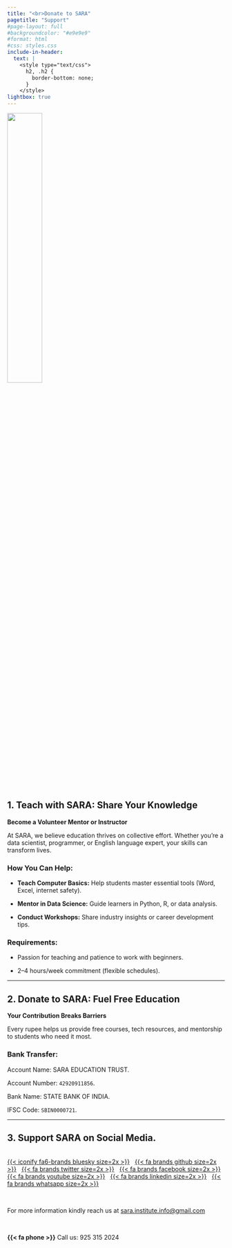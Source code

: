 ```yaml
---
title: "<br>Donate to SARA"
pagetitle: "Support"
#page-layout: full
#backgroundcolor: "#e9e9e9"
#format: html
#css: styles.css
include-in-header: 
  text: |
    <style type="text/css">
      h2, .h2 {
        border-bottom: none;
      }
    </style>
lightbox: true
---
```


::: {.col}
::: {.card}

::: {.centering}
![](images/qr-sara.png){width=40%}
:::

## 1. Teach with SARA: Share Your Knowledge

**Become a Volunteer Mentor or Instructor**

At SARA, we believe education thrives on collective effort. Whether you’re a data scientist, programmer, or English language expert, your skills can transform lives.

### How You Can Help:

- **Teach Computer Basics:** Help students master essential tools (Word, Excel, internet safety).

- **Mentor in Data Science:** Guide learners in Python, R, or data analysis.

- **Conduct Workshops:** Share industry insights or career development tips.

### Requirements:

- Passion for teaching and patience to work with beginners.

- 2–4 hours/week commitment (flexible schedules).

---

## 2. Donate to SARA: Fuel Free Education

**Your Contribution Breaks Barriers**

Every rupee helps us provide free courses, tech resources, and mentorship to students who need it most.

### Bank Transfer:

Account Name: SARA EDUCATION TRUST.

Account Number: `42920911856`.      

Bank Name: STATE BANK OF INDIA.        

IFSC Code: `SBIN0000721`.

---

## 3. Support SARA on Social Media.

<br>[{{< iconify fa6-brands bluesky size=2x >}}](https://bsky.app/profile/sarainstitute.bsky.social) &nbsp; [{{< fa brands github size=2x >}}](https://github.com/sara-edu) &nbsp; [{{< fa brands twitter size=2x >}}](https://twitter.com/sara_institute) &nbsp; [{{< fa brands facebook size=2x >}}](https://www.facebook.com/profile.php?id=61564043738390) &nbsp; [{{< fa brands youtube size=2x >}}](https://www.youtube.com/@SARADataScience) &nbsp; [{{< fa brands linkedin size=2x >}}](https://www.linkedin.com/company/sara-institute/) &nbsp; [{{< fa brands whatsapp size=2x >}}](https://whatsapp.com/channel/0029Va4r7rGLCoWycMwThl2J)

<br>

For more information kindly reach us at <sara.institute.info@gmail.com>

<br>

**{{< fa phone >}}**
Call us: 925 315 2024 

<br>

:::
:::

<br>
